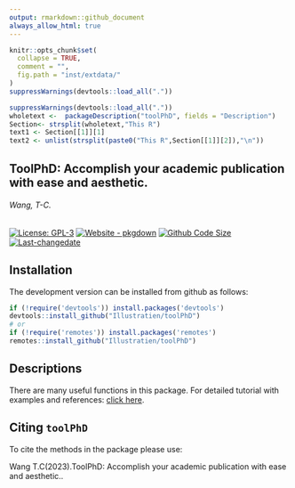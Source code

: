 ```yaml
---
output: rmarkdown::github_document
always_allow_html: true
---
```

<!-- README.md is generated from README.Rmd. Please edit that file -->

```r
knitr::opts_chunk$set(
  collapse = TRUE,
  comment = "",
  fig.path = "inst/extdata/"
)
suppressWarnings(devtools::load_all("."))
```

<!-- <img src="https://raw.githubusercontent.com/Illustratien/toolPhD/master/inst/extdata/toolPhD.png" align="right" alt="logo" width="200" height = "200" style = "padding: 10px; border: none; float: right;"> -->


```r
suppressWarnings(devtools::load_all("."))
wholetext <-  packageDescription("toolPhD", fields = "Description")
Section<- strsplit(wholetext,"This R")
text1 <- Section[[1]][1]
text2 <- unlist(strsplit(paste0("This R",Section[[1]][2]),"\n"))
```
## ToolPhD: Accomplish your academic publication with ease and aesthetic.

<!-- Version : [`r getNamespaceVersion("toolPhD")`](https://illustratien.github.io/toolPhD/articles/toolPhD.html#version-history); -->

###### *Wang, T-C.*
<!-- badges: start -->
[![License: GPL-3](https://img.shields.io/badge/License-GPL3-orange)](https://www.r-project.org/Licenses/)
[![Website - pkgdown](https://img.shields.io/badge/website-githubpage-green)](https://illustratien.github.io/toolPhD/)
[![Github Code Size](https://img.shields.io/github/languages/code-size/Illustratien/toolPhD.svg)](https://github.com/Illustratien/toolPhD)
[![Last-changedate](https://img.shields.io/badge/last%20change-`r gsub('-', '--', Sys.Date())`-yellowgreen.svg)](https://github.com/Illustratien/toolPhD/commits/master)
<!-- [![Codecov test coverage](https://codecov.io/gh/Illustratien/toolPhD/branch/master/graph/badge.svg)](https://app.codecov.io/gh/Illustratien/toolPhD?branch=master) -->
<!-- [![minimal R version](https://img.shields.io/badge/R>%3D-3.5.0-6666ff.svg?logo=R)](https://cran.r-project.org/) -->
<!-- [![.](https://raw.githubusercontent.com/vitr/google-analytics-beacon/master/static/badge-flat.gif)](https://github.com/Illustratien/google-analytics-beacon) -->
<!-- [![rstudio mirror downloads](https://cranlogs.r-pkg.org/badges/grand-total/toolPhD?color=green)](https://CRAN.R-project.org/package=toolPhD) -->

<!-- badges: end -->

<!-- ## Description -->
<!-- `r packageDescription("toolPhD", fields = "Description")` -->
<!-- `r gsub("\\n", "  ", packageDescription("toolPhD", fields = "Description"))` -->
<!-- `r text1` `r "There are functions in this package."` -->

<!-- `r text2[1]` -->
<!-- `r text2[2]` -->
<!-- `r text2[3]` -->

<!-- `r text2[4]` -->
<!-- `r text2[5]` -->
<!-- `r text2[6]` -->


## Installation
<!-- The package can be installed from CRAN as follows: -->

<!-- ```{r, eval=FALSE} -->
<!-- install.packages('toolPhD', dependencies=TRUE) -->
<!-- ``` -->

The development version can be installed from github as follows:

```r
if (!require('devtools')) install.packages('devtools')
devtools::install_github("Illustratien/toolPhD")
# or
if (!require('remotes')) install.packages('remotes')
remotes::install_github("Illustratien/toolPhD")
```

## Descriptions
There are many useful functions in this package. For detailed tutorial with examples and references:
 [click here](https://illustratien.github.io/toolPhD/).

<!-- ## What's new -->
<!-- To know whats new in this version type: -->

<!-- ```{r, eval=FALSE} -->
<!-- news(package='toolPhD') -->
<!-- ``` -->


## Citing `toolPhD`
To cite the methods in the package please use:

Wang T.C(2023).ToolPhD: Accomplish your academic publication with ease and aesthetic..

<!-- # ```{r, echo = FALSE} -->
<!-- # detach("package:toolPhD", unload=TRUE) -->
<!-- # suppressPackageStartupMessages(library(toolPhD)) -->
<!-- # cit <- citation("toolPhD") -->
<!-- # yr <- format(Sys.Date(), "%Y") -->
<!-- # cit[1]$year <- yr -->
<!-- # oc <- class(cit) -->
<!-- #  -->
<!-- # cit <- unclass(cit) -->
<!-- # attr(cit[[1]],"textVersion") <- gsub("\\(\\)", -->
<!-- #                                      paste("\\(", yr, "\\)", sep = ""), -->
<!-- #                                      attr(cit[[1]],"textVersion")) -->
<!-- # class(cit) <- oc -->
<!-- # cit -->
<!-- ``` -->
